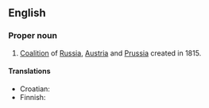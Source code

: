 ==English==
{{wikipedia}}

===Proper noun===
{{en-proper-noun}}

# [[coalition|Coalition]] of [[Russia]], [[Austria]] and [[Prussia]] created in 1815.

====Translations====
{{trans-top}}
* Croatian: {{t-|hr|Sveta Alijansa|f}}
* Finnish: {{t-|fi|Pyhä allianssi}}
{{trans-mid}}
{{trans-bottom}}